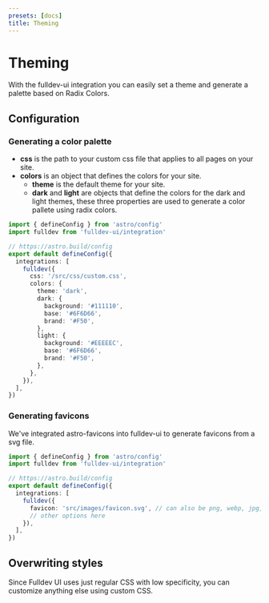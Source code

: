 ```yaml
---
presets: [docs]
title: Theming
---
```



# Theming

With the fulldev-ui integration you can easily set a theme and generate a palette based on <Link href="https://www.radix-ui.com/colors">Radix Colors.</Link>

## Configuration

### Generating a color palette

- **css** is the path to your custom css file that applies to all pages on your site.
- **colors** is an object that defines the colors for your site.
  - **theme** is the default theme for your site.
  - **dark** and **light** are objects that define the colors for the dark and light themes, these three properties are used to generate a color pallete using radix colors.

```ts
import { defineConfig } from 'astro/config'
import fulldev from 'fulldev-ui/integration'

// https://astro.build/config
export default defineConfig({
  integrations: [
    fulldev({
      css: '/src/css/custom.css',
      colors: {
        theme: 'dark',
        dark: {
          background: '#111110',
          base: '#6F6D66',
          brand: '#F50',
        },
        light: {
          background: '#EEEEEC',
          base: '#6F6D66',
          brand: '#F50',
        },
      },
    }),
  ],
})
```

### Generating favicons

We've integrated <Link href="https://github.com/ACP-CODE/astro-favicons">astro-favicons</Link> into fulldev-ui to generate favicons from a svg file.

```ts
import { defineConfig } from 'astro/config'
import fulldev from 'fulldev-ui/integration'

// https://astro.build/config
export default defineConfig({
  integrations: [
    fulldev({
      favicon: 'src/images/favicon.svg', // can also be png, webp, jpg, etc.
      // other options here
    }),
  ],
})
```

## Overwriting styles

Since Fulldev UI uses just regular CSS with low specificity, you can customize anything else using custom CSS.
